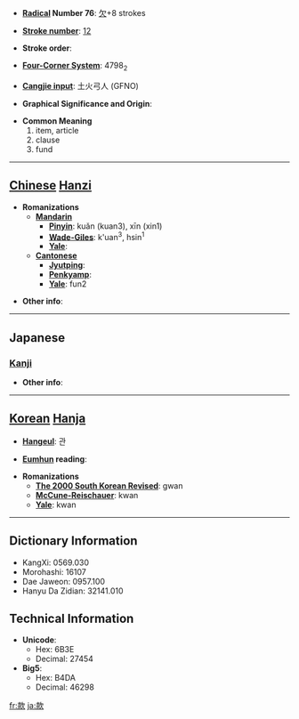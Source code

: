 * '''[[Wiktionary:Chinese radical index| Radical]] Number 76''': [[Wiktionary:Chinese radical index 欠|欠]]+8 strokes

* '''[[Wiktionary:Chinese total strokes index|Stroke number]]''': [[Wiktionary:Chinese total strokes index 12|12]]

* '''Stroke order''': 

* '''[[Wiktionary:Chinese four corner index|Four-Corner System]]''': 4798<sub>2</sub>

* '''[[Wiktionary:Chinese Cangjie index|Cangjie input]]''': 土火弓人 (GFNO)

* '''Graphical Significance and Origin''': 

* '''Common Meaning'''
*#item, article
*# clause
*# fund


----

== [[Chinese]] [[Hanzi]] ==

* '''Romanizations'''
** '''[[Mandarin]]'''
*** '''[[Pinyin]]''': kuǎn (kuan3), xīn (xin1)
*** '''[[Wade-Giles]]''': k'uan<sup>3</sup>, hsin<sup>1</sup>
*** '''[[Yale]]''': 
** '''[[Cantonese]]'''
*** '''[[Jyutping]]''':
*** '''[[Penkyamp]]''': 
*** '''[[Yale]]''': fun2

* '''Other info''': 

----

==Japanese==
===[[Kanji]]===
{{kanji|on readings=[[かん]] (kan)
|kun readings=[[まこと]] (makoto), [[しるす]] (shirusu)
}}

* '''Other info''':  

----

== [[Korean]] [[Hanja]] ==

* '''[[Hangeul]]''': 관

* '''[[Eumhun]] reading''': 

* '''Romanizations'''
** '''[[The 2000 South Korean Revised Romanization|The 2000 South Korean Revised]]''': gwan
** '''[[McCune-Reischauer]]''': kwan
** '''[[Yale]]''': kwan

----

== Dictionary Information ==

* KangXi: 0569.030
* Morohashi: 16107
* Dae Jaweon: 0957.100
* Hanyu Da Zidian: 32141.010

== Technical Information ==

* '''Unicode''':
** Hex: 6B3E
** Decimal: 27454
* '''Big5''':
** Hex: B4DA
** Decimal: 46298

[[fr:款]]
[[ja:款]]
